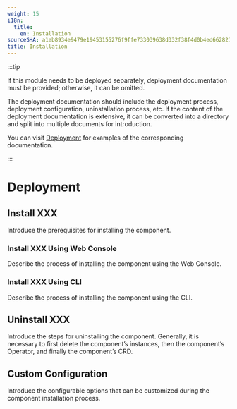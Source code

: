 ```yaml
---
weight: 15
i18n:
  title:
    en: Installation
sourceSHA: a1eb8934e9479e19453155276f9ffe733039638d332f38f4d0b4ed662827991d
title: Installation
---
```


:::tip

If this module needs to be deployed separately, deployment documentation must be provided; otherwise, it can be omitted.

The deployment documentation should include the deployment process, deployment configuration, uninstallation process, etc. If the content of the deployment documentation is extensive, it can be converted into a directory and split into multiple documents for introduction.

You can visit [Deployment](https://product-doc-guide.alauda.cn/template/installation/example.html) for examples of the corresponding documentation.

:::

# Deployment

## Install XXX

Introduce the prerequisites for installing the component.

### Install XXX Using Web Console

Describe the process of installing the component using the Web Console.

### Install XXX Using CLI

Describe the process of installing the component using the CLI.

## Uninstall XXX

Introduce the steps for uninstalling the component. Generally, it is necessary to first delete the component’s instances, then the component’s Operator, and finally the component’s CRD.

## Custom Configuration

Introduce the configurable options that can be customized during the component installation process.
